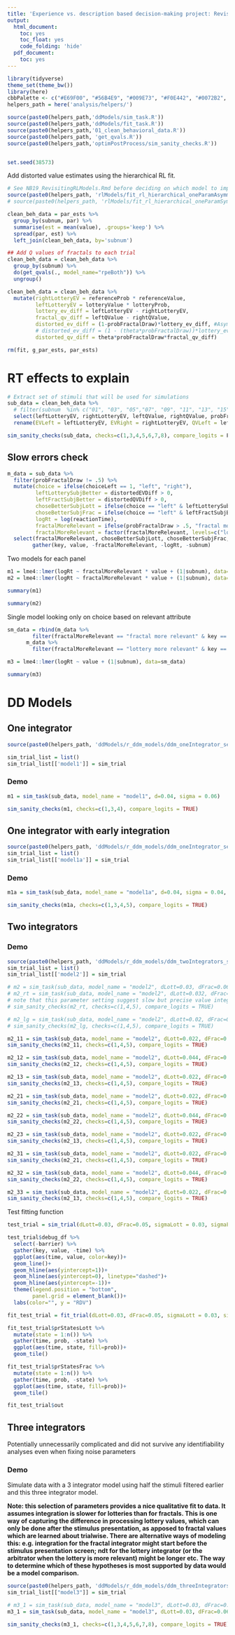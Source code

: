 ```yaml
---
title: 'Experience vs. description based decision-making project: Revisiting DD models'
output:
  html_document:
    toc: yes
    toc_float: yes
    code_folding: 'hide'
  pdf_document:
    toc: yes
---
```


```r
library(tidyverse)
theme_set(theme_bw())
library(here)
cbbPalette <- c("#E69F00", "#56B4E9", "#009E73", "#F0E442", "#0072B2", "#D55E00", "#CC79A7")
helpers_path = here('analysis/helpers/')

source(paste0(helpers_path,'ddModels/sim_task.R'))
source(paste0(helpers_path,'ddModels/fit_task.R'))
source(paste0(helpers_path,'01_clean_behavioral_data.R'))
source(paste0(helpers_path, 'get_qvals.R'))
source(paste0(helpers_path,'optimPostProcess/sim_sanity_checks.R'))


set.seed(38573)
```

Add distorted value estimates using the hierarchical RL fit.

```r
# See NB19_RevisitingRLModels.Rmd before deciding on which model to import
source(paste0(helpers_path, 'rlModels/fit_rl_hierarchical_oneParamAsymmLinearProbDistortion_rpeBoth.R'))
# source(paste0(helpers_path, 'rlModels/fit_rl_hierarchical_oneParamSymmLinearProbDistortion_rpeBoth.R'))

clean_beh_data = par_ests %>%
  group_by(subnum, par) %>%
  summarise(est = mean(value), .groups='keep') %>%
  spread(par, est) %>%
  left_join(clean_beh_data, by='subnum')

## Add Q values of fractals to each trial
clean_beh_data = clean_beh_data %>%
  group_by(subnum) %>%
  do(get_qvals(., model_name="rpeBoth")) %>%
  ungroup()

clean_beh_data = clean_beh_data %>%
  mutate(rightLotteryEV = referenceProb * referenceValue,
         leftLotteryEV = lotteryValue * lotteryProb,
         lottery_ev_diff = leftLotteryEV - rightLotteryEV,
         fractal_qv_diff = leftQValue - rightQValue,
         distorted_ev_diff = (1-probFractalDraw)*lottery_ev_diff, #Asymm distortion
         # distorted_ev_diff = (1 - (theta*probFractalDraw))*lottery_ev_diff, #Not normalized Symm distortion
         distorted_qv_diff = theta*probFractalDraw*fractal_qv_diff)

rm(fit, g_par_ests, par_ests)
```

# RT effects to explain

```r
# Extract set of stimuli that will be used for simulations
sub_data = clean_beh_data %>%
  # filter(subnum  %in% c("01", "03", "05","07", "09", "11", "13", "15", "17", "19")) %>%
  select(leftLotteryEV, rightLotteryEV, leftQValue, rightQValue, probFractalDraw, reactionTime, choiceLeft, subnum, distorted_ev_diff, distorted_qv_diff) %>%
  rename(EVLeft = leftLotteryEV, EVRight = rightLotteryEV, QVLeft = leftQValue, QVRight = rightQValue, distortedEVDiff = distorted_ev_diff, distortedQVDiff = distorted_qv_diff)
```

```r
sim_sanity_checks(sub_data, checks=c(1,3,4,5,6,7,8), compare_logits = F, compare_rts = F)
```

## Slow errors check

```r
m_data = sub_data %>%
  filter(probFractalDraw != .5) %>%
  mutate(choice = ifelse(choiceLeft == 1, "left", "right"),
         leftLotterySubjBetter = distortedEVDiff > 0,
         leftFractSubjBetter = distortedQVDiff > 0,
         choseBetterSubjLott = ifelse(choice == "left" & leftLotterySubjBetter, "correct", ifelse(choice == "right" & !leftLotterySubjBetter, "correct", "incorrect")),
         choseBetterSubjFrac = ifelse(choice == "left" & leftFractSubjBetter, "correct", ifelse(choice == "right" & !leftFractSubjBetter, "correct", "incorrect")),
         logRt = log(reactionTime),
         fractalMoreRelevant = ifelse(probFractalDraw > .5, "fractal more relevant", "lottery more relevant"),
         fractalMoreRelevant = factor(fractalMoreRelevant, levels=c("lottery more relevant", "fractal more relevant"))) %>%
  select(fractalMoreRelevant, choseBetterSubjLott, choseBetterSubjFrac, logRt, subnum) %>%
        gather(key, value, -fractalMoreRelevant, -logRt, -subnum)
```

Two models for each panel

```r
m1 = lme4::lmer(logRt ~ fractalMoreRelevant * value + (1|subnum), data=m_data %>% filter(key == "choseBetterSubjLott"))
m2 = lme4::lmer(logRt ~ fractalMoreRelevant * value + (1|subnum), data=m_data %>% filter(key == "choseBetterSubjFrac"))
```

```r
summary(m1)
```

```r
summary(m2)
```

Single model looking only on choice based on relevant attribute

```r
sm_data = rbind(m_data %>%
        filter(fractalMoreRelevant == "fractal more relevant" & key == "choseBetterSubjFrac"),
      m_data %>%
        filter(fractalMoreRelevant == "lottery more relevant" & key == "choseBetterSubjLott"))

m3 = lme4::lmer(logRt ~ value + (1|subnum), data=sm_data)

summary(m3)
```

# DD Models

## One integrator

```r
source(paste0(helpers_path, 'ddModels/r_ddm_models/ddm_oneIntegrator_sepProbDistortion.R'))
```

```r
sim_trial_list = list()
sim_trial_list[['model1']] = sim_trial
```

### Demo

```r
m1 = sim_task(sub_data, model_name = "model1", d=0.04, sigma = 0.06)
```

```r
sim_sanity_checks(m1, checks=c(1,3,4), compare_logits = TRUE)
```

## One integrator with early integration

```r
source(paste0(helpers_path, 'ddModels/r_ddm_models/ddm_oneIntegrator_sepProbDistortion_earlyIntegration.R'))
sim_trial_list = list()
sim_trial_list[['model1a']] = sim_trial
```

### Demo

```r
m1a = sim_task(sub_data, model_name = "model1a", d=0.04, sigma = 0.04, stimDelay = 600)
```

```r
sim_sanity_checks(m1a, checks=c(1,3,4,5), compare_logits = TRUE)
```


## Two integrators

### Demo

```r
source(paste0(helpers_path, 'ddModels/r_ddm_models/ddm_twoIntegrators_sepProbDistortion.R'))
sim_trial_list = list()
sim_trial_list[['model2']] = sim_trial
```

```r
# m2 = sim_task(sub_data, model_name = "model2", dLott=0.03, dFrac=0.06, sigmaLott = 0.03, sigmaFrac = 0.06) #nice rt patterns
# m2_rt = sim_task(sub_data, model_name = "model2", dLott=0.032, dFrac=0.068, sigmaLott = 0.03, sigmaFrac = 0.06)
# note that this parameter setting suggest slow but precise value integration for the lotteries versus fast but noisy value integration for the fractals
# sim_sanity_checks(m2_rt, checks=c(1,4,5), compare_logits = TRUE)
```

```r
# m2_lg = sim_task(sub_data, model_name = "model2", dLott=0.02, dFrac=0.03, sigmaLott = 0.06, sigmaFrac = 0.06)
# sim_sanity_checks(m2_lg, checks=c(1,4,5), compare_logits = TRUE)
```

```r
m2_11 = sim_task(sub_data, model_name = "model2", dLott=0.022, dFrac=0.022, sigmaLott = 0.06, sigmaFrac = 0.06)
sim_sanity_checks(m2_11, checks=c(1,4,5), compare_logits = TRUE)
```

```r
m2_12 = sim_task(sub_data, model_name = "model2", dLott=0.044, dFrac=0.022, sigmaLott = 0.06, sigmaFrac = 0.06)
sim_sanity_checks(m2_12, checks=c(1,4,5), compare_logits = TRUE)
```

```r
m2_13 = sim_task(sub_data, model_name = "model2", dLott=0.022, dFrac=0.044, sigmaLott = 0.06, sigmaFrac = 0.06)
sim_sanity_checks(m2_13, checks=c(1,4,5), compare_logits = TRUE)
```
 
```r
m2_21 = sim_task(sub_data, model_name = "model2", dLott=0.022, dFrac=0.022, sigmaLott = 0.06, sigmaFrac = 0.08)
sim_sanity_checks(m2_21, checks=c(1,4,5), compare_logits = TRUE)
```

```r
m2_22 = sim_task(sub_data, model_name = "model2", dLott=0.044, dFrac=0.022, sigmaLott = 0.06, sigmaFrac = 0.08)
sim_sanity_checks(m2_22, checks=c(1,4,5), compare_logits = TRUE)
```

```r
m2_23 = sim_task(sub_data, model_name = "model2", dLott=0.022, dFrac=0.044, sigmaLott = 0.06, sigmaFrac = 0.08)
sim_sanity_checks(m2_13, checks=c(1,4,5), compare_logits = TRUE)
```

```r
m2_31 = sim_task(sub_data, model_name = "model2", dLott=0.022, dFrac=0.022, sigmaLott = 0.08, sigmaFrac = 0.06)
sim_sanity_checks(m2_21, checks=c(1,4,5), compare_logits = TRUE)
```

```r
m2_32 = sim_task(sub_data, model_name = "model2", dLott=0.044, dFrac=0.022, sigmaLott = 0.08, sigmaFrac = 0.06)
sim_sanity_checks(m2_22, checks=c(1,4,5), compare_logits = TRUE)
```

```r
m2_33 = sim_task(sub_data, model_name = "model2", dLott=0.022, dFrac=0.044, sigmaLott = 0.08, sigmaFrac = 0.06)
sim_sanity_checks(m2_13, checks=c(1,4,5), compare_logits = TRUE)
```

Test fitting function

```r
test_trial = sim_trial(dLott=0.03, dFrac=0.05, sigmaLott = 0.03, sigmaFrac = 0.06, distortedEVDiff = .8, distortedQVDiff = 0, EVLeft = NA, QVLeft = NA, EVRight = NA, QVRight = NA, probFractalDraw=NA, debug=T)

test_trial$debug_df %>%
  select(-barrier) %>%
  gather(key, value, -time) %>%
  ggplot(aes(time, value, color=key))+
  geom_line()+
  geom_hline(aes(yintercept=1))+
  geom_hline(aes(yintercept=0), linetype="dashed")+
  geom_hline(aes(yintercept=-1))+
  theme(legend.position = "bottom",
        panel.grid = element_blank())+
  labs(color="", y = "RDV")
```

```r
fit_test_trial = fit_trial(dLott=0.03, dFrac=0.05, sigmaLott = 0.03, sigmaFrac = 0.06, distortedEVDiff = .8, distortedQVDiff = 0, choice = test_trial$out$choice, reactionTime = test_trial$out$reactionTime, EVLeft = NA, QVLeft = NA, EVRight = NA, QVRight = NA, probFractalDraw=NA, debug=T)

fit_test_trial$prStatesLott %>%
  mutate(state = 1:n()) %>%
  gather(time, prob, -state) %>%
  ggplot(aes(time, state, fill=prob))+
  geom_tile()

fit_test_trial$prStatesFrac %>%
  mutate(state = 1:n()) %>%
  gather(time, prob, -state) %>%
  ggplot(aes(time, state, fill=prob))+
  geom_tile()

fit_test_trial$out
```

## Three integrators

Potentially unnecessarily complicated and did not survive any identifiability analyses even when fixing noise parameters

### Demo

Simulate data with a 3 integrator model using half the stimuli filtered earlier and this three integrator model.

**Note: this selection of parameters provides a nice qualitative fit to data. It assumes integration is slower for lotteries than for fractals. This is one way of capturing the difference in processing lottery values, which can only be done after the stimulus presentation, as apposed to fractal values which are learned about trialwise. There are alternative ways of modeling this: e.g. integration for the fractal integrator might start before the stimulus presentation screen; ndt for the lottery integrator (or the arbitrator when the lottery is more relevant) might be longer etc. The way to determine which of these hypotheses is most supported by data would be a model comparison.**

```r
source(paste0(helpers_path, 'ddModels/r_ddm_models/ddm_threeIntegrators_sepProbDistortion.R'))
sim_trial_list[["model3"]] = sim_trial
```

```r
# m3_1 = sim_task(sub_data, model_name = "model3", dLott=0.03, dFrac=0.06, dArb=0.05, sigmaLott = 0.03, sigmaFrac = 0.03)
m3_1 = sim_task(sub_data, model_name = "model3", dLott=0.03, dFrac=0.06, dArb=0.07, sigmaLott = 0.03, sigmaFrac = 0.03)
```

```r
sim_sanity_checks(m3_1, checks=c(1,3,4,5,6,7,8), compare_logits = TRUE)
```




